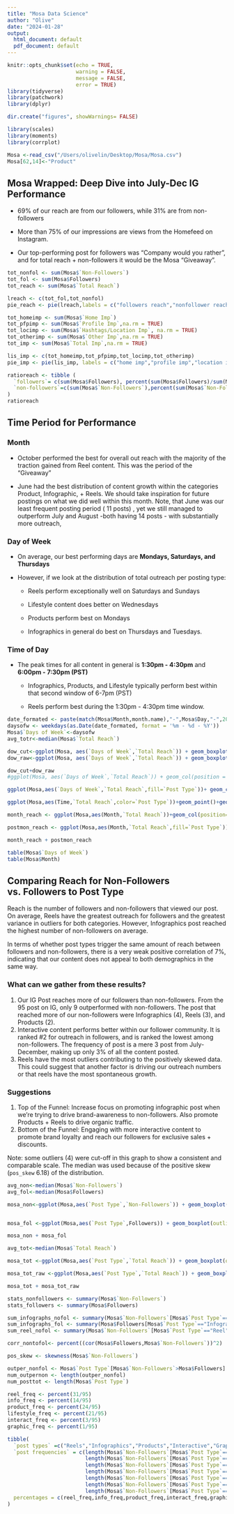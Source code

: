 ```yaml
---
title: "Mosa Data Science"
author: "Olive"
date: "2024-01-28"
output:
  html_document: default
  pdf_document: default
---
```


```r
knitr::opts_chunk$set(echo = TRUE, 
                      warning = FALSE,
                      message = FALSE, 
                      error = TRUE)
library(tidyverse)
library(patchwork)
library(dplyr)

dir.create("figures", showWarnings= FALSE)

```

```r
library(scales)
library(moments)
library(corrplot)

Mosa <-read_csv("/Users/olivelin/Desktop/Mosa/Mosa.csv")
Mosa[62,14]<-"Product"
```

## Mosa Wrapped: Deep Dive into July-Dec IG Performance

-   69% of our reach are from our followers, while 31% are from non-followers

-   More than 75% of our impressions are views from the Homefeed on Instagram.

-   Our top-performing post for followers was "Company would you rather", and for total reach + non-followers it would be the Mosa "Giveaway".

```r
tot_nonfol <- sum(Mosa$`Non-Followers`)
tot_fol <- sum(Mosa$Followers)
tot_reach <- sum(Mosa$`Total Reach`)

lreach <- c(tot_fol,tot_nonfol)
pie_reach <- pie(lreach,labels = c("followers reach","nonfollower reach"))

tot_homeimp <- sum(Mosa$`Home Imp`)
tot_pfpimp <- sum(Mosa$`Profile Imp`,na.rm = TRUE)
tot_locimp <- sum(Mosa$`Hashtags/Location Imp`, na.rm = TRUE)
tot_otherimp <- sum(Mosa$`Other Imp`,na.rm = TRUE)
tot_imp <- sum(Mosa$`Total Imp`,na.rm = TRUE)

lis_imp <- c(tot_homeimp,tot_pfpimp,tot_locimp,tot_otherimp)
pie_imp <- pie(lis_imp, labels = c("home imp","profile imp","location imp","other imp"))

ratioreach <- tibble (
  `followers`= c(sum(Mosa$Followers), percent(sum(Mosa$Followers)/sum(Mosa$`Total Reach`))),
  `non-followers`=c(sum(Mosa$`Non-Followers`),percent(sum(Mosa$`Non-Followers`)/sum(Mosa$`Total Reach`)))
)
ratioreach


```

## Time Period for Performance

### Month

-   October performed the best for overall out reach with the majority of the traction gained from Reel content. This was the period of the "Giveaway"

-   June had the best distribution of content growth within the categories Product, Infographic, + Reels. We should take inspiration for future postings on what we did well within this month. Note, that June was our least frequent posting period ( 11 posts) , yet we still managed to outperform July and August -both having 14 posts - with substantially more outreach,

### Day of Week

-   On average, our best performing days are **Mondays, Saturdays, and Thursdays**

-   However, if we look at the distribution of total outreach per posting type:

    -   Reels perform exceptionally well on Saturdays and Sundays

    -   Lifestyle content does better on Wednesdays

    -   Products perform best on Mondays

    -   Infographics in general do best on Thursdays and Tuesdays.

### Time of Day

-   The peak times for all content in general is **1:30pm - 4:30pm** and **6:00pm - 7:30pm (PST)**

    -   Infographics, Products, and Lifestyle typically perform best within that second window of 6-7pm (PST)

    -   Reels perform best during the 1:30pm - 4:30pm time window.

```r

date_formated <- paste(match(Mosa$Month,month.name),"-",Mosa$Day,"-",2024)
daysofw <- weekdays(as.Date(date_formated, format = '%m - %d - %Y')) 
Mosa$`Days of Week`<-daysofw
avg_totr<-median(Mosa$`Total Reach`)

dow_cut<-ggplot(Mosa, aes(`Days of Week`,`Total Reach`)) + geom_boxplot() + ylim(0,800)+ geom_hline(yintercept=avg_totr,color="blue",linetype="dashed") + labs(title="Total Outreach By Day of Week (outliers excluded)")
dow_raw<-ggplot(Mosa, aes(`Days of Week`,`Total Reach`)) + geom_boxplot()+ geom_hline(yintercept=avg_totr,color="blue",linetype="dashed")+ labs(title="Total Outreach By Day of Week (outliers included)")

dow_cut+dow_raw
#ggplot(Mosa, aes(`Days of Week`,`Total Reach`)) + geom_col(position = "dodge")

ggplot(Mosa,aes(`Days of Week`,`Total Reach`,fill=`Post Type`))+ geom_col()+labs(title="Post Types and their Total Reach Per Day of Week")

ggplot(Mosa,aes(Time,`Total Reach`,color=`Post Type`))+geom_point()+geom_smooth(se=FALSE) + labs(title="Peak Hours To Post During Different Times of Day")

month_reach <- ggplot(Mosa,aes(Month,`Total Reach`))+geom_col(position="dodge")+labs(title="Total Reach Per Month")

postmon_reach <- ggplot(Mosa,aes(Month,`Total Reach`,fill=`Post Type`))+geom_col(position="dodge",stat="identity")+labs(title="Post Types and Their Reach Per Month")

month_reach + postmon_reach

table(Mosa$`Days of Week`)
table(Mosa$Month)

```

## Comparing Reach for Non-Followers vs. Followers to Post Type

Reach is the number of followers and non-followers that viewed our post. On average, Reels have the greatest outreach for followers and the greatest variance in outliers for both categories. However, Infographics post reached the highest number of non-followers on average.

In terms of whether post types trigger the same amount of reach between followers and non-followers, there is a very weak positive correlation of 7%, indicating that our content does not appeal to both demographics in the same way.

### What can we gather from these results?

1.  Our IG Post reaches more of our followers than non-followers. From the 95 post on IG, only 9 outperformed with non-followers. The post that reached more of our non-followers were Infographics (4), Reels (3), and Products (2).
2.  Interactive content performs better within our follower community. It is ranked #2 for outreach in followers, and is ranked the lowest among non-followers. The frequency of post is a mere 3 post from July-December, making up only 3% of all the content posted.
3.  Reels have the most outliers contributing to the positively skewed data. This could suggest that another factor is driving our outreach numbers or that reels have the most spontaneous growth.

### Suggestions

1.  Top of the Funnel: Increase focus on promoting infographic post when we're trying to drive brand-awareness to non-followers. Also promote Products + Reels to drive organic traffic.
2.  Bottom of the Funnel: Engaging with more interactive content to promote brand loyalty and reach our followers for exclusive sales + discounts.

Note: some outliers (4) were cut-off in this graph to show a consistent and comparable scale. The median was used because of the positive skew (`pos_skew` 6.18) of the distribution.

```r
avg_non<-median(Mosa$`Non-Followers`)
avg_fol<-median(Mosa$Followers)

mosa_non<-ggplot(Mosa,aes(`Post Type`,`Non-Followers`)) + geom_boxplot(outlier.color = "red")+theme_minimal()+labs(title = "Post Type Outreach to Non-followers") + ylim(0,550)+ geom_hline(yintercept=avg_non,color="blue",linetype="dashed")


mosa_fol <-ggplot(Mosa,aes(`Post Type`,Followers)) + geom_boxplot(outlier.color = "red")+theme_minimal()+labs(title = "Post Type Outreach to Followers") + ylim(0,550)+geom_hline(yintercept = avg_fol,color="blue",linetype="dashed")

mosa_non + mosa_fol

avg_tot<-median(Mosa$`Total Reach`)

mosa_tot <-ggplot(Mosa,aes(`Post Type`,`Total Reach`)) + geom_boxplot(outlier.color = "red")+theme_minimal()+labs(title = "Post Type Outreach in Total (outliers not included)") + ylim(0,800)+geom_hline(yintercept = avg_tot,color="blue",linetype="dashed")

mosa_tot_raw <-ggplot(Mosa,aes(`Post Type`,`Total Reach`)) + geom_boxplot(outlier.color = "red")+theme_minimal()+labs(title = "Post Type Outreach in Total(outliers included)") +geom_hline(yintercept = avg_tot,color="blue",linetype="dashed")

mosa_tot + mosa_tot_raw

stats_nonfollowers <- summary(Mosa$`Non-Followers`)
stats_followers <- summary(Mosa$Followers)

sum_infographs_nofol <- summary(Mosa$`Non-Followers`[Mosa$`Post Type`=="Infographic"])
sum_infographs_fol <- summary(Mosa$Followers[Mosa$`Post Type`=="Infographic"])
sum_reel_nofol <- summary(Mosa$`Non-Followers`[Mosa$`Post Type`=="Reel"])

corr_nontofol<- percent((cor(Mosa$Followers,Mosa$`Non-Followers`))^2)

pos_skew <- skewness(Mosa$`Non-Followers`)

```

```r

outper_nonfol <- Mosa$`Post Type`[Mosa$`Non-Followers`>Mosa$Followers]
num_outpernon <- length(outper_nonfol)
num_posttot <- length(Mosa$`Post Type`)

reel_freq <- percent(31/95)
info_freq <- percent(14/95)
product_freq <- percent(24/95)
lifestyle_freq <- percent(21/95)
interact_freq <- percent(3/95)
graphic_freq <- percent(1/95)

tibble(
  `post types` =c("Reels","Infographics","Products","Interactive","Graphic","Carousel","Lifestyle"),
  `post frequencies` = c(length(Mosa$`Non-Followers`[Mosa$`Post Type`=="Reel"]),
                         length(Mosa$`Non-Followers`[Mosa$`Post Type`=="Infographic"]),
                         length(Mosa$`Non-Followers`[Mosa$`Post Type`=="Product"]),
                         length(Mosa$`Non-Followers`[Mosa$`Post Type`=="Interactive"]),
                         length(Mosa$`Non-Followers`[Mosa$`Post Type`=="Graphic"]),
                         length(Mosa$`Non-Followers`[Mosa$`Post Type`=="Carosel"]),
                         length(Mosa$`Non-Followers`[Mosa$`Post Type`=="Lifestyle"])),
  percentages = c(reel_freq,info_freq,product_freq,interact_freq,graphic_freq,graphic_freq,lifestyle_freq)
)


```
